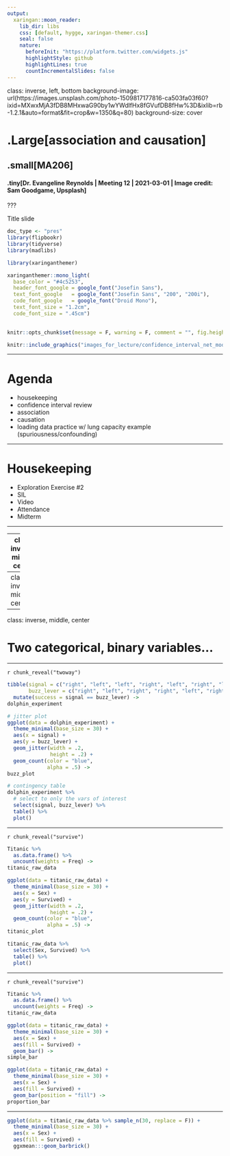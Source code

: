 ```yaml
---
output:
  xaringan::moon_reader:
    lib_dir: libs
    css: [default, hygge, xaringan-themer.css]
    seal: false
    nature:
      beforeInit: "https://platform.twitter.com/widgets.js"
      highlightStyle: github
      highlightLines: true
      countIncrementalSlides: false
---
```


class: inverse, left, bottom
background-image: url(https://images.unsplash.com/photo-1509817177816-ca503fa03f60?ixid=MXwxMjA3fDB8MHxwaG90by1wYWdlfHx8fGVufDB8fHw%3D&ixlib=rb-1.2.1&auto=format&fit=crop&w=1350&q=80)
background-size: cover

# .Large[association and causation]

## .small[MA206]
#### .tiny[Dr. Evangeline Reynolds | Meeting 12 | 2021-03-01 | Image credit: Sam Goodgame, Upsplash]


???

Title slide




```r
doc_type <- "pres"
library(flipbookr)
library(tidyverse)
library(madlibs)
```

```r
library(xaringanthemer)

xaringanthemer::mono_light(
  base_color = "#4c5253",
  header_font_google = google_font("Josefin Sans"),
  text_font_google   = google_font("Josefin Sans", "200", "200i"),
  code_font_google   = google_font("Droid Mono"),
  text_font_size = "1.2cm",
  code_font_size = ".45cm")
  
```

```r
knitr::opts_chunk$set(message = F, warning = F, comment = "", fig.height = 6, echo = F)
```


<!-- <img src="https://upload.wikimedia.org/wikipedia/commons/0/0e/Hinman_collator.jpg" width="150px"/> -->


```r
knitr::include_graphics("images_for_lecture/confidence_interval_net_modern_dive.png")
```


---

# Agenda

  - housekeeping
  - confidence interval review
  - association
  - causation
  - loading data practice w/ lung capacity example (spuriousness/confounding)

---

# Housekeeping

  - Exploration Exercise #2
  - SIL
  - Video
  - Attendance
  - Midterm
  
---


---
class: inverse, middle, center

  
# Association between variables

---
class: inverse, middle, center


---
class: inverse, middle, center


# Two categorical, binary variables...

---

`r chunk_reveal("twoway")`


```r
tibble(signal = c("right", "left", "left", "right", "left", "right", "left", "left", "right", "right", "right","right", "left", "left", "right", "left"),
       buzz_lever = c("right", "left", "right", "right", "left", "right", "left", "left", "right", "right", "right","right", "left", "left", "right", "left")) %>% 
  mutate(success = signal == buzz_lever) ->
dolphin_experiment

# jitter plot
ggplot(data = dolphin_experiment) +
  theme_minimal(base_size = 30) +
  aes(x = signal) +
  aes(y = buzz_lever) +
  geom_jitter(width = .2, 
              height = .2) +
  geom_count(color = "blue", 
             alpha = .5) ->
buzz_plot

# contingency table
dolphin_experiment %>% 
  # select to only the vars of interest
  select(signal, buzz_lever) %>% 
  table() %>% 
  plot()
```

---



`r chunk_reveal("survive")`

```r
Titanic %>%
  as.data.frame() %>%
  uncount(weights = Freq) ->
titanic_raw_data

ggplot(data = titanic_raw_data) +
  theme_minimal(base_size = 30) +
  aes(x = Sex) +
  aes(y = Survived) +
  geom_jitter(width = .2, 
              height = .2) +
  geom_count(color = "blue",
             alpha = .5) ->
titanic_plot

titanic_raw_data %>% 
  select(Sex, Survived) %>% 
  table() %>% 
  plot()
```


---



`r chunk_reveal("survive")`

```r
Titanic %>%
  as.data.frame() %>%
  uncount(weights = Freq) ->
titanic_raw_data

ggplot(data = titanic_raw_data) +
  theme_minimal(base_size = 30) +
  aes(x = Sex) +
  aes(fill = Survived) +
  geom_bar() ->
simple_bar

ggplot(data = titanic_raw_data) +
  theme_minimal(base_size = 30) +
  aes(x = Sex) +
  aes(fill = Survived) +
  geom_bar(position = "fill") ->
proportion_bar
```

---

```r
ggplot(data = titanic_raw_data %>% sample_n(30, replace = F)) +
  theme_minimal(base_size = 30) +
  aes(x = Sex) +
  aes(fill = Survived) +
  ggxmean:::geom_barbrick()
```




